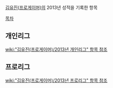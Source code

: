 [[김유진(프로게이머)]]의 2013년 성적을 기록한 항목

[[목차]]

== 개인리그 ==

[[wiki:"김유진(프로게이머)/2013년 개인리그" 항목 참조]]

== 프로리그 ==

[[wiki:"김유진(프로게이머)/2013년 프로리그" 항목 참조]]
